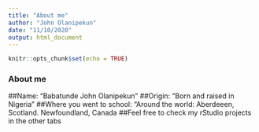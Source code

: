 ```yaml
---
title: "About me"
author: "John Olanipekun"
date: "11/10/2020"
output: html_document
---
```


```r
knitr::opts_chunk$set(echo = TRUE)
```

### About me

##Name: "Babatunde John Olanipekun"
##Origin: "Born and raised in Nigeria"
##Where you went to school: "Around the world: Aberdeeen, Scotland. Newfoundland, Canada
##Feel free to check my rStudio projects in the other tabs